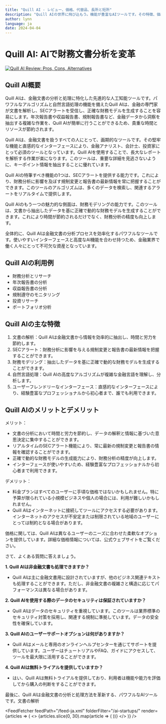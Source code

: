 ```yaml
---
title: "Quill AI - レビュー、価格、代替品、長所と短所"
description: "Quill AIの世界に飛び込もう。機能が豊富なAIツールです。その特徴、価格、そしてどのようにインパクトを与えているかを学びましょう。見逃さないでください！"
author: lynn
language: ja
date: 2024-04-04
---
```

        
# Quill AI: AIで財務文書分析を変革


<BlogHeader />


[![Quill AI Review: Pros, Cons, Alternatives](/ai-startups/quill-ai.png)](https://www.quillai.com/)



## Quill AI概要

Quill AIは、金融文書の分析と処理に特化した先進的な人工知能ツールです。パワフルなアルゴリズムと自然言語処理の機能を備えたQuill AIは、金融の専門家が文書を解析し、SECアラートを受信し、正確な財務モデルを生成することを容易にします。年次報告書や収益報告書、規制報告書など、金融データから洞察を抽出する複雑な作業を、Quill AIが簡単に行うことができるため、貴重な時間とリソースが節約されます。

Quill AIは、金融文書を扱うすべての人にとって、画期的なツールです。その堅牢な機能と直感的なインターフェースにより、金融アナリスト、会計士、投資家にとって必須のツールとなっています。Quill AIを使用することで、長大なレポートを解析する作業が楽になります。このツールは、重要な詳細を見逃さないように、キーポイント情報を抽出することに優れています。

Quill AIの特筆すべき機能の1つは、SECアラートを提供する能力です。これにより、財務分析に影響を及ぼす規制変更と報告書の最新情報を常に把握することができます。このツールのアルゴリズムは、多くのデータを検索し、関連するアラートをリアルタイムで提供します。

Quill AIのもう一つの魅力的な側面は、財務モデリングの能力です。このツールは、文書から抽出したデータを基に正確で動的な財務モデルを生成することができます。これにより時間が節約されるだけでなく、財務分析の精度も向上します。

全体的に、Quill AIは金融文書の分析プロセスを効率化するパワフルなツールです。使いやすいインターフェースと高度なAI機能を合わせ持つため、金融業界で働く人々にとって不可欠な資産となっています。

## Quill AIの利用例

- 財務分析とリサーチ
- 年次報告書の分析
- 収益報告書の分析
- 規制遵守のモニタリング
- 投資リサーチ
- ポートフォリオ分析

## Quill AIの主な特徴

1. 文書の解析：Quill AIは金融文書から情報を効率的に抽出し、時間と労力を節約します。
2. SECアラート：財務分析に影響を与える規制変更と報告書の最新情報を把握することができます。
3. 財務モデリング：抽出したデータを基に正確で動的な財務モデルを生成することができます。
4. 自然言語処理：Quill AIの高度なアルゴリズムが複雑な金融言語を理解し、分析します。
5. ユーザーフレンドリーなインターフェース：直感的なインターフェースにより、経験豊富なプロフェッショナルから初心者まで、誰でも利用できます。

## Quill AIのメリットとデメリット

メリット：
- 文書の分析において時間と労力を節約し、データの解釈と情報に基づいた意思決定に集中することができます。
- リアルタイムのSECアラート機能により、常に最新の規制変更と報告書の情報を確認することができます。
- 正確で動的な財務モデルの生成能力により、財務分析の精度が向上します。
- インターフェースが使いやすいため、経験豊富なプロフェッショナルから初心者まで利用できます。

デメリット：
- 料金プランはすべてのユーザーに手頃な価格ではないかもしれません。特に予算が限られている小規模ビジネスや個人の場合には、利用が難しいかもしれません。
- Quill AIはインターネットに接続してツールにアクセスする必要があります。インターネットのアクセスが不安定または制限されている地域のユーザーにとっては制約となる場合があります。

価格に関しては、Quill AIは異なるユーザーのニーズに合わせた柔軟なオプションを提供しています。詳細な価格情報については、公式ウェブサイトをご覧ください。

さて、よくある質問に答えましょう。

**1. Quill AIは非金融文書も処理できますか？**
   - Quill AIは主に金融文書用に設計されていますが、他のビジネス関連テキストも処理することができます。ただし、非金融文書の複雑さと構造に応じてパフォーマンスは異なる場合があります。

**2. Quill AIを使用する際のデータのセキュリティは保証されていますか？**
   - Quill AIはデータのセキュリティを重視しています。このツールは業界標準のセキュリティ対策を採用し、関連する規制に準拠しています。データの安全性を確保しています。

**3. Quill AIのユーザーサポートオプションは何がありますか？**
   - Quill AIはメールと専用のオンラインヘルプセンターを通じてサポートを提供しています。ユーザーはチュートリアルやFAQ、ガイドにアクセスして、ツールを最大限に活用することができます。

**4. Quill AIは無料トライアルを提供していますか？**
   - はい、Quill AIは無料トライアルを提供しており、利用者は機能や能力を評価してから購入の判断をすることができます。

最後に、Quill AIは金融文書の分析と処理方法を革新する、パワフルなAIツールです。文書の解析


<AdComponent />


<FeedFetcher feedPath="/feed-ja.xml" folderFilter="/ai-startups/" render={articles => (
    <>
        <Cards>
            {articles.slice(0, 30).map(article => (
                <Card key={article.link} title={article.title} href={article.link} />
            ))}
        </Cards>
    </>
)} />

